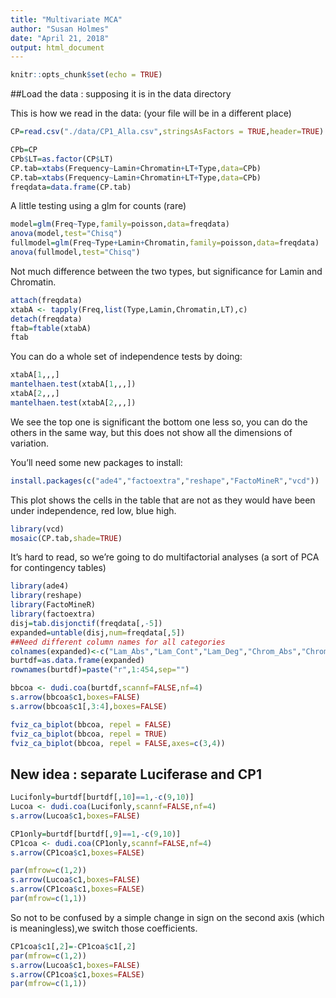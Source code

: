 ```yaml
---
title: "Multivariate MCA"
author: "Susan Holmes"
date: "April 21, 2018"
output: html_document
---
```


```r
knitr::opts_chunk$set(echo = TRUE)
```

##Load the data : supposing it is in the data directory


This is how we read in the data:
(your file will be in a different place)
```r
CP=read.csv("./data/CP1_Alla.csv",stringsAsFactors = TRUE,header=TRUE)
```

```r
CPb=CP
CPb$LT=as.factor(CP$LT)
CP.tab=xtabs(Frequency~Lamin+Chromatin+LT+Type,data=CPb)
CP.tab=xtabs(Frequency~Lamin+Chromatin+LT+Type,data=CPb)
freqdata=data.frame(CP.tab)
```
A little testing using a glm for counts (rare)
```r
model=glm(Freq~Type,family=poisson,data=freqdata)
anova(model,test="Chisq")
fullmodel=glm(Freq~Type+Lamin+Chromatin,family=poisson,data=freqdata)
anova(fullmodel,test="Chisq")
```

Not much difference between the two types, but significance for Lamin
and Chromatin.



```r
attach(freqdata)
xtabA <- tapply(Freq,list(Type,Lamin,Chromatin,LT),c)
detach(freqdata)
ftab=ftable(xtabA)
ftab
```

You can do a whole set of independence tests by doing:
```r
xtabA[1,,,]
mantelhaen.test(xtabA[1,,,])
xtabA[2,,,]
mantelhaen.test(xtabA[2,,,])
```

We see the top one is significant the bottom one less so,
you can do the others in the same way, but this does not show all the
dimensions of variation.

You'll need some new packages to install:
```r
install.packages(c("ade4","factoextra","reshape","FactoMineR","vcd"))
```

This plot shows the cells in the table that are not 
as they would have been under independence, red low, blue high.
```r
library(vcd)
mosaic(CP.tab,shade=TRUE)
```
It's hard to read, so we're going to do multifactorial analyses
(a sort of PCA for contingency tables)

```r
library(ade4)
library(reshape)
library(FactoMineR)
library(factoextra)
disj=tab.disjonctif(freqdata[,-5])
expanded=untable(disj,num=freqdata[,5])
##Need different column names for all categories
colnames(expanded)<-c("Lam_Abs","Lam_Cont","Lam_Deg","Chrom_Abs","Chrom_Base","Chrom_Deg","LT0","LT1","CP1","Lucif")
burtdf=as.data.frame(expanded)
rownames(burtdf)=paste("r",1:454,sep="")
```

```r
bbcoa <- dudi.coa(burtdf,scannf=FALSE,nf=4)
s.arrow(bbcoa$c1,boxes=FALSE)
s.arrow(bbcoa$c1[,3:4],boxes=FALSE)
```



```r
fviz_ca_biplot(bbcoa, repel = FALSE)
fviz_ca_biplot(bbcoa, repel = TRUE)
fviz_ca_biplot(bbcoa, repel = FALSE,axes=c(3,4))
```

## New idea : separate Luciferase and CP1

```r
Lucifonly=burtdf[burtdf[,10]==1,-c(9,10)]
Lucoa <- dudi.coa(Lucifonly,scannf=FALSE,nf=4)
s.arrow(Lucoa$c1,boxes=FALSE)
```

```r
CP1only=burtdf[burtdf[,9]==1,-c(9,10)]
CP1coa <- dudi.coa(CP1only,scannf=FALSE,nf=4)
s.arrow(CP1coa$c1,boxes=FALSE)
```

```r
par(mfrow=c(1,2))
s.arrow(Lucoa$c1,boxes=FALSE)
s.arrow(CP1coa$c1,boxes=FALSE)
par(mfrow=c(1,1))
```
So not to be confused by a simple change in sign on the second
axis (which is meaningless),we switch those coefficients.

```r
CP1coa$c1[,2]=-CP1coa$c1[,2]
par(mfrow=c(1,2))
s.arrow(Lucoa$c1,boxes=FALSE)
s.arrow(CP1coa$c1,boxes=FALSE)
par(mfrow=c(1,1))

```


